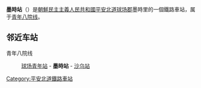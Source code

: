 {{unreferenced|time=2015-01-19T14:33:18+00:00}}
{{朝鮮半島車站資訊
|公司色 = blue
|文字色 = 
|站名 = 墨時站
|圖片 = 
|pxl = 
|圖片說明 =
|前一站 = [[球场青年站|球场青年]]
|前一站距離 = 12.5
|後一站距離 = 4.2
|後一站 = [[沙乌站|沙乌]]
|所屬路線 = [[青年八院线|青年八院线]]
|距離 = 12.5
|起點站 = [[球场青年站|球场青年]]
|諺文 = 묵시역
|朝鮮漢字 = 墨時驛
|文觀部式 = 
|馬-賴式 = Muksi-yŏk
|副站名 = 
|車站編號 = 
|停站路線數 = 
|所屬公司 = [[朝鮮民主主義人民共和國鐵道省|朝鮮民主主義人民共和國鐵道省]]
|所在地 =[[平安北道|平安北道]][[球场郡|球场郡]]墨時里
|車站構造 = 地面车站
|月台配置 = 
|啟用年月日 =
|廢站年月日 = 
|上下車人次 = 
|統計年度 = 
|轉車 = 
|備註 = 
|全寬備註 = 
}}

'''墨時站'''（{{lang-ko|묵시역}}）是[[朝鮮民主主義人民共和國|朝鮮民主主義人民共和國]][[平安北道|平安北道]][[球场郡|球场郡]]墨時里的一個鐵路車站，属于[[青年八院线|青年八院线]]。

==邻近车站==
青年八院线
:[[球场青年站|球场青年站]] - '''墨時站''' - [[沙乌站|沙乌站]]

{{朝鲜铁路小作品}}

{{青年八院线}}

[[Category:平安北道鐵路車站|Category:平安北道鐵路車站]]